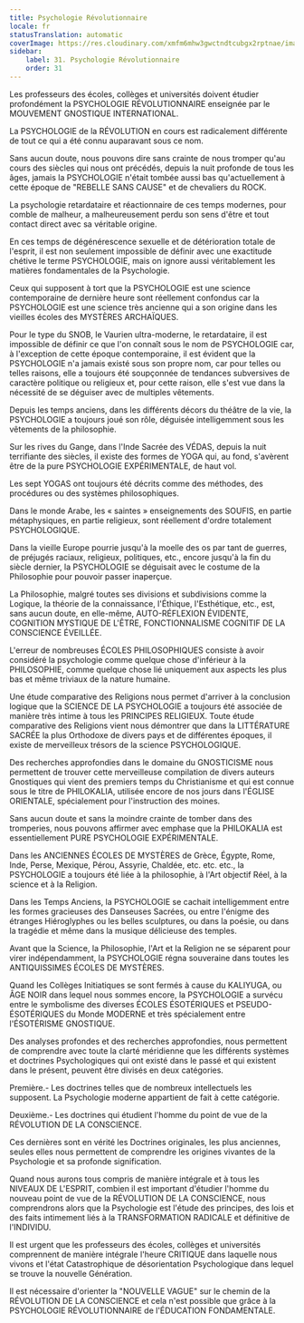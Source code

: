 ```yaml
---
title: Psychologie Révolutionnaire
locale: fr
statusTranslation: automatic
coverImage: https://res.cloudinary.com/xmfm6mhw3gwctndtcubgx2rptnae/image/upload/v1740337243/small_cover_educacion_fundamental_a051170f1c.webp
sidebar:
    label: 31. Psychologie Révolutionnaire
    order: 31
---
```

Les professeurs des écoles, collèges et universités doivent étudier profondément la PSYCHOLOGIE RÉVOLUTIONNAIRE enseignée par le MOUVEMENT GNOSTIQUE INTERNATIONAL.

La PSYCHOLOGIE de la RÉVOLUTION en cours est radicalement différente de tout ce qui a été connu auparavant sous ce nom.

Sans aucun doute, nous pouvons dire sans crainte de nous tromper qu'au cours des siècles qui nous ont précédés, depuis la nuit profonde de tous les âges, jamais la PSYCHOLOGIE n'était tombée aussi bas qu'actuellement à cette époque de "REBELLE SANS CAUSE" et de chevaliers du ROCK.

La psychologie retardataire et réactionnaire de ces temps modernes, pour comble de malheur, a malheureusement perdu son sens d'être et tout contact direct avec sa véritable origine.

En ces temps de dégénérescence sexuelle et de détérioration totale de l'esprit, il est non seulement impossible de définir avec une exactitude chétive le terme PSYCHOLOGIE, mais on ignore aussi véritablement les matières fondamentales de la Psychologie.

Ceux qui supposent à tort que la PSYCHOLOGIE est une science contemporaine de dernière heure sont réellement confondus car la PSYCHOLOGIE est une science très ancienne qui a son origine dans les vieilles écoles des MYSTÈRES ARCHAÏQUES.

Pour le type du SNOB, le Vaurien ultra-moderne, le retardataire, il est impossible de définir ce que l'on connaît sous le nom de PSYCHOLOGIE car, à l'exception de cette époque contemporaine, il est évident que la PSYCHOLOGIE n'a jamais existé sous son propre nom, car pour telles ou telles raisons, elle a toujours été soupçonnée de tendances subversives de caractère politique ou religieux et, pour cette raison, elle s'est vue dans la nécessité de se déguiser avec de multiples vêtements.

Depuis les temps anciens, dans les différents décors du théâtre de la vie, la PSYCHOLOGIE a toujours joué son rôle, déguisée intelligemment sous les vêtements de la philosophie.

Sur les rives du Gange, dans l'Inde Sacrée des VÉDAS, depuis la nuit terrifiante des siècles, il existe des formes de YOGA qui, au fond, s'avèrent être de la pure PSYCHOLOGIE EXPÉRIMENTALE, de haut vol.

Les sept YOGAS ont toujours été décrits comme des méthodes, des procédures ou des systèmes philosophiques.

Dans le monde Arabe, les « saintes » enseignements des SOUFIS, en partie métaphysiques, en partie religieux, sont réellement d'ordre totalement PSYCHOLOGIQUE.

Dans la vieille Europe pourrie jusqu'à la moelle des os par tant de guerres, de préjugés raciaux, religieux, politiques, etc., encore jusqu'à la fin du siècle dernier, la PSYCHOLOGIE se déguisait avec le costume de la Philosophie pour pouvoir passer inaperçue.

La Philosophie, malgré toutes ses divisions et subdivisions comme la Logique, la théorie de la connaissance, l'Éthique, l'Esthétique, etc., est, sans aucun doute, en elle-même, AUTO-RÉFLEXION ÉVIDENTE, COGNITION MYSTIQUE DE L'ÊTRE, FONCTIONNALISME COGNITIF DE LA CONSCIENCE ÉVEILLÉE.

L'erreur de nombreuses ÉCOLES PHILOSOPHIQUES consiste à avoir considéré la psychologie comme quelque chose d'inférieur à la PHILOSOPHIE, comme quelque chose lié uniquement aux aspects les plus bas et même triviaux de la nature humaine.

Une étude comparative des Religions nous permet d'arriver à la conclusion logique que la SCIENCE DE LA PSYCHOLOGIE a toujours été associée de manière très intime à tous les PRINCIPES RELIGIEUX. Toute étude comparative des Religions vient nous démontrer que dans la LITTÉRATURE SACRÉE la plus Orthodoxe de divers pays et de différentes époques, il existe de merveilleux trésors de la science PSYCHOLOGIQUE.

Des recherches approfondies dans le domaine du GNOSTICISME nous permettent de trouver cette merveilleuse compilation de divers auteurs Gnostiques qui vient des premiers temps du Christianisme et qui est connue sous le titre de PHILOKALIA, utilisée encore de nos jours dans l'ÉGLISE ORIENTALE, spécialement pour l'instruction des moines.

Sans aucun doute et sans la moindre crainte de tomber dans des tromperies, nous pouvons affirmer avec emphase que la PHILOKALIA est essentiellement PURE PSYCHOLOGIE EXPÉRIMENTALE.

Dans les ANCIENNES ÉCOLES DE MYSTÈRES de Grèce, Égypte, Rome, Inde, Perse, Mexique, Pérou, Assyrie, Chaldée, etc. etc. etc., la PSYCHOLOGIE a toujours été liée à la philosophie, à l'Art objectif Réel, à la science et à la Religion.

Dans les Temps Anciens, la PSYCHOLOGIE se cachait intelligemment entre les formes gracieuses des Danseuses Sacrées, ou entre l'énigme des étranges Hiéroglyphes ou les belles sculptures, ou dans la poésie, ou dans la tragédie et même dans la musique délicieuse des temples.

Avant que la Science, la Philosophie, l'Art et la Religion ne se séparent pour virer indépendamment, la PSYCHOLOGIE régna souveraine dans toutes les ANTIQUISSIMES ÉCOLES DE MYSTÈRES.

Quand les Collèges Initiatiques se sont fermés à cause du KALIYUGA, ou ÂGE NOIR dans lequel nous sommes encore, la PSYCHOLOGIE a survécu entre le symbolisme des diverses ÉCOLES ÉSOTÉRIQUES et PSEUDO-ÉSOTÉRIQUES du Monde MODERNE et très spécialement entre l'ÉSOTÉRISME GNOSTIQUE.

Des analyses profondes et des recherches approfondies, nous permettent de comprendre avec toute la clarté méridienne que les différents systèmes et doctrines Psychologiques qui ont existé dans le passé et qui existent dans le présent, peuvent être divisés en deux catégories.

Première.- Les doctrines telles que de nombreux intellectuels les supposent. La Psychologie moderne appartient de fait à cette catégorie.

Deuxième.- Les doctrines qui étudient l'homme du point de vue de la RÉVOLUTION DE LA CONSCIENCE.

Ces dernières sont en vérité les Doctrines originales, les plus anciennes, seules elles nous permettent de comprendre les origines vivantes de la Psychologie et sa profonde signification.

Quand nous aurons tous compris de manière intégrale et à tous les NIVEAUX DE L'ESPRIT, combien il est important d'étudier l'homme du nouveau point de vue de la RÉVOLUTION DE LA CONSCIENCE, nous comprendrons alors que la Psychologie est l'étude des principes, des lois et des faits intimement liés à la TRANSFORMATION RADICALE et définitive de l'INDIVIDU.

Il est urgent que les professeurs des écoles, collèges et universités comprennent de manière intégrale l'heure CRITIQUE dans laquelle nous vivons et l'état Catastrophique de désorientation Psychologique dans lequel se trouve la nouvelle Génération.

Il est nécessaire d'orienter la "NOUVELLE VAGUE" sur le chemin de la RÉVOLUTION DE LA CONSCIENCE et cela n'est possible que grâce à la PSYCHOLOGIE RÉVOLUTIONNAIRE de l'ÉDUCATION FONDAMENTALE.

